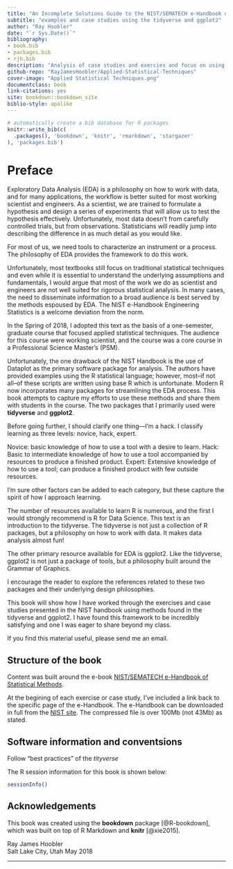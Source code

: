 ```yaml
--- 
title: "An Incomplete Solutions Guide to the NIST/SEMATECH e-Handbook of Statistical Methods"
subtitle: "examples and case studies using the tidyverse and ggplot2"
author: "Ray Hoobler"
date: "`r Sys.Date()`"
bibliography:
- book.bib
- packages.bib
- rjh.bib
description: "Analysis of case studies and exercies and focus on using the tidyverse and ggplot2. This handbook was created using the bookdown package in RStudio. The output format for this example is bookdown::gitbook."
github-repo: "RayJamesHoobler/Applied-Statistical-Techniques"
cover-image: "Applied Statistical Techniques.png"
documentclass: book
link-citations: yes
site: bookdown::bookdown_site
biblio-style: apalike
---
```


```r
# automatically create a bib database for R packages
knitr::write_bib(c(
  .packages(), 'bookdown', 'knitr', 'rmarkdown', 'stargazer'
), 'packages.bib')
```

# Preface {-}

Exploratory Data Analysis (EDA) is a philosophy on how to work with data, and for many applications, the workflow is better suited for most working scientist and engineers. As a scientist, we are trained to formulate a hypothesis and design a series of experiments that will allow us to test the hypothesis effectively. Unfortunately, most data doesn’t from carefully controlled trials, but from observations. Statisticians will readily jump into describing the difference in as much detail as you would like.

For most of us, we need tools to characterize an instrument or a process. The philosophy of EDA provides the framework to do this work.

Unfortunately, most textbooks still focus on traditional statistical techniques and even while it is essential to understand the underlying assumptions and fundamentals, I would argue that most of the work we do as scientist and engineers are not well suited for rigorous statistical analysis. In many cases, the need to disseminate information to a broad audience is best served by the methods espoused by EDA. The NIST e-Handbook Engineering Statistics is a welcome deviation from the norm.

In the Spring of 2018, I adopted this text as the basis of a one-semester, graduate course that focused applied statistical techniques. The audience for this course were working scientist, and the course was a core course in a Professional Science Master’s (PSM). 

Unfortunately, the one drawback of the NIST Handbook is the use of Dataplot as the primary software package for analysis. The authors have provided examples using the R statistical language; however, most--if not all--of these scripts are written using base R which is unfortunate. Modern R now incorporates many packages for streamlining the EDA process. This book attempts to capture my efforts to use these methods and share them with students in the course. The two packages that I primarily used were **tidyverse** and **ggplot2**.

Before going further, I should clarify one thing---I’m a hack. I classify learning as three levels: novice, hack, expert. 

Novice: basic knowledge of how to use a tool with a desire to learn.
Hack: Basic to intermediate knowledge of how to use a tool accompanied by resources to produce a finished product.
Expert: Extensive knowledge of how to use a tool; can produce a finished product with few outside resources.

I’m sure other factors can be added to each category, but these capture the spirit of how I approach learning.

The number of resources available to learn R is numerous, and the first I would strongly recommend is R for Data Science. This text is an introduction to the tidyverse. The tidyverse is not just a collection of R packages, but a philosophy on how to work with data. It makes data analysis almost fun!

The other primary resource available for EDA is ggplot2. Like the tidyverse, ggplot2 is not just a package of tools, but a philosophy built around the Grammar of Graphics.

I encourage the reader to explore the references related to these two packages and their underlying design philosophies.

This book will show how I have worked through the exercises and case studies presented in the NIST handbook using methods found in the tidyverse and ggplot2. I have found this framework to be incredibly satisfying and one I was eager to share beyond my class. 

If you find this material useful, please send me an email. 

## Structure of the book {-} 

Content was built around the e-book [NIST/SEMATECH e-Handbook of Statistical Methods](https://www.itl.nist.gov/div898/handbook/index.htm). 

At the begining of each exercise or case study, I've included a link back to the specific page of the e-Handbook. The e-Handbook can be downloaded in full from the [NIST site](https://www.itl.nist.gov/div898/handbook/toolaids/cd.htm). The compressed file is over 100Mb (not 43Mb) as stated.


## Software information and conventsions {-}

Follow "best practices" of the *tityverse*

The R session information for this book is shown below:

```r
sessionInfo()
```

## Acknowledgements {-} 

This book was created using the **bookdown** package [@R-bookdown], which was built on top of R Markdown and **knitr** [@xie2015].

Ray James Hoobler  
Salt Lake City, Utah
May 2018

*** 


